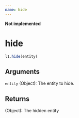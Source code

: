 ```yaml
---
name: hide
---
```


**Not implemented**

# hide

```js
l1.hide(entity)
```

## Arguments

`entity` (Object): The entity to hide.

## Returns

(Object): The hidden entity

